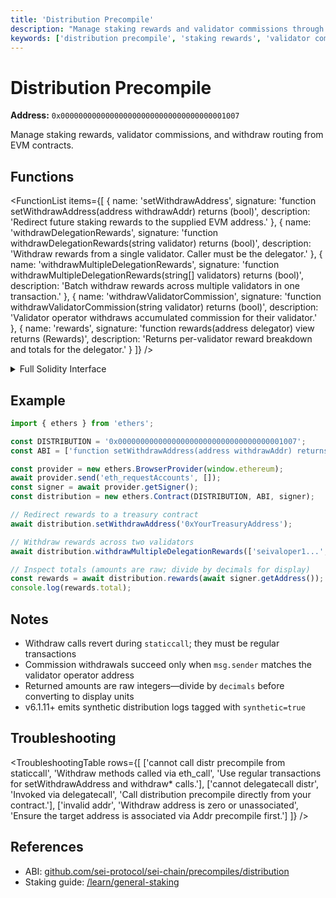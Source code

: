 ```yaml
---
title: 'Distribution Precompile'
description: "Manage staking rewards and validator commissions through Sei's distribution precompile. EVM applications can withdraw rewards, set withdrawal addresses, and interact with Cosmos SDK distribution functionality."
keywords: ['distribution precompile', 'staking rewards', 'validator commissions', 'sei rewards', 'evm staking', 'cosmos distribution']
---
```



# Distribution Precompile

**Address:** `0x0000000000000000000000000000000000001007`

Manage staking rewards, validator commissions, and withdraw routing from EVM contracts.

## Functions

<FunctionList
  items={[
    {
      name: 'setWithdrawAddress',
      signature: 'function setWithdrawAddress(address withdrawAddr) returns (bool)',
      description: 'Redirect future staking rewards to the supplied EVM address.'
    },
    {
      name: 'withdrawDelegationRewards',
      signature: 'function withdrawDelegationRewards(string validator) returns (bool)',
      description: 'Withdraw rewards from a single validator. Caller must be the delegator.'
    },
    {
      name: 'withdrawMultipleDelegationRewards',
      signature: 'function withdrawMultipleDelegationRewards(string[] validators) returns (bool)',
      description: 'Batch withdraw rewards across multiple validators in one transaction.'
    },
    {
      name: 'withdrawValidatorCommission',
      signature: 'function withdrawValidatorCommission(string validator) returns (bool)',
      description: 'Validator operator withdraws accumulated commission for their validator.'
    },
    {
      name: 'rewards',
      signature: 'function rewards(address delegator) view returns (Rewards)',
      description: 'Returns per-validator reward breakdown and totals for the delegator.'
    }
  ]}
/>

<details>
<summary>Full Solidity Interface</summary>

```solidity copy
struct Coin {
  uint256 amount;
  uint256 decimals;
  string denom;
}

struct Reward {
  Coin[] coins;
  string validator_address;
}

struct Rewards {
  Reward[] rewards;
  Coin[] total;
}

interface IDistributionPrecompile {
  function setWithdrawAddress(address withdrawAddr) external returns (bool success);
  function withdrawDelegationRewards(string memory validator) external returns (bool success);
  function withdrawMultipleDelegationRewards(string[] memory validators) external returns (bool success);
  function withdrawValidatorCommission(string memory validator) external returns (bool success);
  function rewards(address delegator) external view returns (Rewards memory response);
}
```

</details>

## Example

```typescript copy
import { ethers } from 'ethers';

const DISTRIBUTION = '0x0000000000000000000000000000000000001007';
const ABI = ['function setWithdrawAddress(address withdrawAddr) returns (bool)', 'function withdrawMultipleDelegationRewards(string[] validators) returns (bool)', 'function rewards(address delegator) view returns (tuple(tuple(uint256 amount, uint256 decimals, string denom)[] coins, string validator_address)[] rewards, tuple(uint256 amount, uint256 decimals, string denom)[] total)'];

const provider = new ethers.BrowserProvider(window.ethereum);
await provider.send('eth_requestAccounts', []);
const signer = await provider.getSigner();
const distribution = new ethers.Contract(DISTRIBUTION, ABI, signer);

// Redirect rewards to a treasury contract
await distribution.setWithdrawAddress('0xYourTreasuryAddress');

// Withdraw rewards across two validators
await distribution.withdrawMultipleDelegationRewards(['seivaloper1...', 'seivaloper1...']);

// Inspect totals (amounts are raw; divide by decimals for display)
const rewards = await distribution.rewards(await signer.getAddress());
console.log(rewards.total);
```

## Notes

- Withdraw calls revert during `staticcall`; they must be regular transactions
- Commission withdrawals succeed only when `msg.sender` matches the validator operator address
- Returned amounts are raw integers—divide by `decimals` before converting to display units
- v6.1.11+ emits synthetic distribution logs tagged with `synthetic=true`

## Troubleshooting

<TroubleshootingTable
  rows={[
    ['cannot call distr precompile from staticcall', 'Withdraw methods called via eth_call', 'Use regular transactions for setWithdrawAddress and withdraw* calls.'],
    ['cannot delegatecall distr', 'Invoked via delegatecall', 'Call distribution precompile directly from your contract.'],
    ['invalid addr', 'Withdraw address is zero or unassociated', 'Ensure the target address is associated via Addr precompile first.']
  ]}
/>

## References

- ABI: [github.com/sei-protocol/sei-chain/precompiles/distribution](https://github.com/sei-protocol/sei-chain/tree/main/precompiles/distribution)
- Staking guide: [/learn/general-staking](/learn/general-staking)
